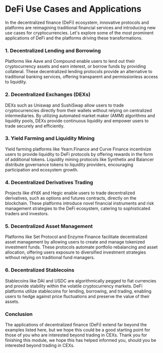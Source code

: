 # DeFi Use Cases and Applications

In the decentralized finance (DeFi) ecosystem, innovative protocols and platforms are reimagining traditional financial services and introducing new use cases for cryptocurrencies. Let's explore some of the most prominent applications of DeFi and the platforms driving these transformations.

### 1. Decentralized Lending and Borrowing

Platforms like Aave and Compound enable users to lend out their cryptocurrency assets and earn interest, or borrow funds by providing collateral. These decentralized lending protocols provide an alternative to traditional banking services, offering transparent and permissionless access to liquidity.

### 2. Decentralized Exchanges (DEXs)

DEXs such as Uniswap and SushiSwap allow users to trade cryptocurrencies directly from their wallets without relying on centralized intermediaries. By utilizing automated market maker (AMM) algorithms and liquidity pools, DEXs provide continuous liquidity and empower users to trade securely and efficiently.

### 3. Yield Farming and Liquidity Mining

Yield farming platforms like Yearn.Finance and Curve Finance incentivize users to provide liquidity to DeFi protocols by offering rewards in the form of additional tokens. Liquidity mining protocols like Synthetix and Balancer distribute governance tokens to liquidity providers, encouraging participation and ecosystem growth.

### 4. Decentralized Derivatives Trading

Projects like dYdX and Hegic enable users to trade decentralized derivatives, such as options and futures contracts, directly on the blockchain. These platforms introduce novel financial instruments and risk management strategies to the DeFi ecosystem, catering to sophisticated traders and investors.

### 5. Decentralized Asset Management

Platforms like Set Protocol and Enzyme Finance facilitate decentralized asset management by allowing users to create and manage tokenized investment funds. These protocols automate portfolio rebalancing and asset allocation, offering users exposure to diversified investment strategies without relying on traditional fund managers.

### 6. Decentralized Stablecoins

Stablecoins like DAI and USDC are algorithmically pegged to fiat currencies and provide stability within the volatile cryptocurrency markets. DeFi platforms utilize stablecoins for lending, borrowing, and trading, enabling users to hedge against price fluctuations and preserve the value of their assets.

### Conclusion

The applications of decentralized finance (DeFi) extend far beyond the examples listed here, but we hope this could be a good starting point for those of you who are interested beyond trading in CEXs. Thank you for finishing this module, we hope this has helped informed you, should you be interested beyond trading in CEXs. 